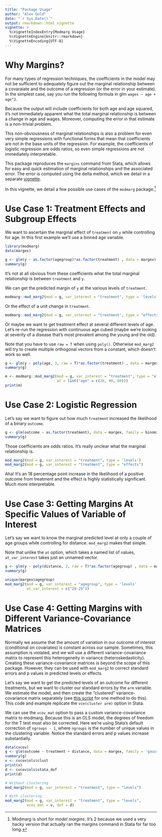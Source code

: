 ```yaml
---
title: "Package Usage"
author: "Alex Gold"
date: "`r Sys.Date()`"
output: rmarkdown::html_vignette
vignette: >
  %\VignetteIndexEntry{Modmarg Usage}
  %\VignetteEngine{knitr::rmarkdown}
  %\VignetteEncoding{UTF-8}
---
```


# Why Margins?
For many types of regression techniques, the coefficients in the
model may not be sufficient to adequately figure out the marginal relationship
between a covaraiate and the outcome of a regression (or the error in your estimate). In the simplest case, 
say you run the following formula in glm `wages ~ age + age^2`. 

Because the output will include coefficients for both age and age squared, it's not immediately apparent what the total marginal relationship is between a change in age and wages. Moreover, computing the error in that estimate is a non-trivial problem.

This non-obviousness of marginal relationships is also a problem for even 
very simple regressions with functional forms that mean that coefficients are
not in the base units of the regression. For example, the coefficients of 
logistic regression are odds ratios, so even simple regressions are not
immediately interpretable. 

This package reproduces the `margins` command from Stata, which allows for easy
and quick estimation of marginal relationships and the associated error. The
error is computed using the delta method, which we detail
in a separate [vignette](delta-method.html).

In this vignette, we detail a few possible use cases of the `modmarg` package.^[Modmarg is 
short for *model margins*. It's 2 because we used a very hacky version that 
actually ran the margins command in Stata for far too long.]

# Use Case 1: Treatment Effects and Subgroup Effects
We want to ascertain the marginal effect of `treatment` on `y` while controlling
for age. In this first example we'll use a binned age variable.
```r
library(modmarg)
data(margex)

g <- glm(y ~ as.factor(agegroup)*as.factor(treatment) , data = margex)
summary(g)
```

It's not at all obvious from these coefficients what the total marginal
relationship is between `treatment` and `y`.

We can get the predicted margin of `y` at the various levels of `treatment`.
```r
modmarg::mod_marg2(mod = g, var_interest = "treatment", type = 'levels')
```

Or the effect of a unit change in `treatment`.
```r
modmarg::mod_marg2(mod = g, var_interest = "treatment", type = "effects")
```

Or maybe we want to get treatment effect at several different levels of 
age. Let's re-run the regression with continuous age cubed (maybe we're looking
at severity of a disease that's most prevalent among the young and the old).

Note that you have to use `raw = T` when using `poly()`. Otherwise
`mod_marg2` will try to create multiple orthogonal vectors from a constant, 
which doesn't work so well.
```r
g <- glm(y ~ poly(age, 3, raw = T)*as.factor(treatment) , data = margex)
summary(g)

m <- modmarg::mod_marg2(mod = g, var_interest = "treatment", type = "effects",
                        at = list("age" = c(20, 40, 60)))
print(m)
```

# Use Case 2: Logistic Regression
Let's say we want to figure out how much `treatment` increased the likelihood of
a binary `outcome`.
```r
g <- glm(outcome ~ as.factor(treatment), data = margex, family = binomial)
summary(g)
```

Those coefficients are odds ratios. It's really unclear what the marginal
relationship is.
```r
mod_marg2(mod = g, var_interest = "treatment", type = 'levels')
mod_marg2(mod = g, var_interest = "treatment", type = "effects")
```
Aha! It's an 18 percentage point increase in the likelihood of a positive outcome 
from treatment and the effect is highly statistically significant. Much more 
interpretable.

# Use Case 3: Getting Margins At Specific Values of Variable of Interest
Let's say we want to know the marginal predicted level at only a couple of 
age groups while controlling for distance. `mod_marg2` makes that simple.

Note that unlike the `at` option, which takes a named list of values, 
`at_var_interest` takes just an unnamed vector.
```r
g <- glm(y ~ poly(distance, 2, raw = T)*as.factor(agegroup) , data = margex)
summary(g)

unique(margex$agegroup)
mod_marg2(mod = g, var_interest = "agegroup", type = 'levels' 
          at_var_interest = c("20-29"))
```

# Use Case 4: Getting Margins with Different Variance-Covariance Matrices
Normally we assume that the amount of variation in our outcome of interest 
(conditional on covariates) is constant across our sample. Sometimes, this assumption 
is violated, and we will use a different variance-covariance matrix to represent this 
heterogeneity in variance (heteroskedasticity). Creating these variance-covariance 
matrices is beyond the scope of this package. However, they can be used with `mod_marg2`
to correct standard errors and p values in predicted levels or effects.

Let's say we want to get the predicted levels of an outcome for different treatments,
but we want to cluster our standard errors by the `arm` variable. We estimate the model,
and then create the "clustered" variance-covariance matrix separately 
(see [this script](https://github.com/anniejw6/modmarg/blob/master/data-raw/make_cluster_vcov.R) 
for one method to do this). This code and example replicate the `vce(cluster arm)` option in Stata.

We can use the `vcov_mat` option to pass a custom variance-covariance matrix to modmarg.
Because this is an OLS model, the degrees of freedom for the T test must also be corrected.
Here we're using Stata's default correction of `ngroups - 1`, where `ngroups` is the number
of unique values in the clustering variable. Notice the standard errors and p values increase
substantially.

```r
data(cvcov)
g <- glm(outcome ~ treatment + distance, data = margex, family = 'gaussian')
summary(g)
v <- cvcov$ols$clust
print(v)
d <- cvcov$ols$stata_dof
print(d)

# Without clustering
mod_marg2(mod = g, var_interest = "treatment", type = "levels")

# With clustering
mod_marg2(mod = g, var_interest = "treatment", type = "levels",
          vcov_mat = v, dof = d)
```
